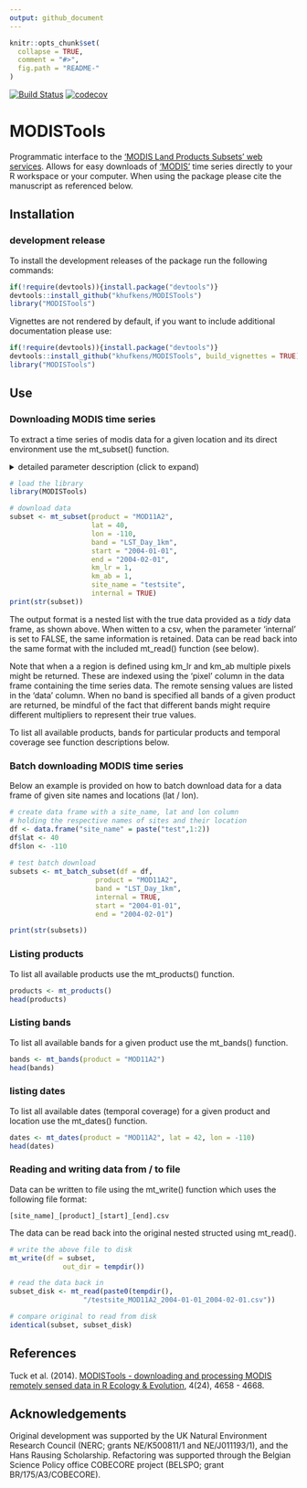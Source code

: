 ```yaml
---
output: github_document
---
```

<!-- README.md is generated from README.Rmd. Please edit that file -->

```r
knitr::opts_chunk$set(
  collapse = TRUE,
  comment = "#>",
  fig.path = "README-"
)
```

[![Build Status](https://travis-ci.org/khufkens/MODISTools.svg)](https://travis-ci.org/khufkens/MODISTools) [![codecov](https://codecov.io/gh/khufkens/MODISTools/branch/master/graph/badge.svg)](https://codecov.io/gh/khufkens/MODISTools) 

# MODISTools

Programmatic interface to the ['MODIS Land Products Subsets' web services](https://modis.ornl.gov/data/modis_webservice.html). Allows for easy downloads of ['MODIS'](http://modis.gsfc.nasa.gov/) time series directly to your R workspace or your computer. When using the package please cite the manuscript as referenced below.

## Installation

### development release

To install the development releases of the package run the following commands:

```r
if(!require(devtools)){install.package("devtools")}
devtools::install_github("khufkens/MODISTools")
library("MODISTools")
```

Vignettes are not rendered by default, if you want to include additional documentation please use:

```r
if(!require(devtools)){install.package("devtools")}
devtools::install_github("khufkens/MODISTools", build_vignettes = TRUE)
library("MODISTools")
```

## Use

### Downloading MODIS time series

To extract a time series of modis data for a given location and its direct environment use the mt_subset() function.

<details><summary>detailed parameter description (click to expand)</summary>
<p>

Parameter     | Description                      
------------- | ------------------------------ 	
product	      | a MODIS product
band	      | a MODIS product band (if NULL all bands are downloaded)
lat           | latitude of the site
lon           | longitude of the site
start      | start year of the time series (data start in 1980)
end        | end year of the time series (current year - 2 years, use force = TRUE to override)
internal      | logical, TRUE or FALSE, if true data is imported into R workspace otherwise it is downloaded into the current working directory
out_dir | path where to store the data when not used internally, defaults to tempdir()
km_lr | force "out of temporal range" downloads (integer)
km_ab | suppress the verbose output (integer)
site_name | a site identifier
site_id | a site_id for predefined locations (not required)

</p>
</details>

```r
# load the library
library(MODISTools)

# download data
subset <- mt_subset(product = "MOD11A2",
                    lat = 40,
                    lon = -110,
                    band = "LST_Day_1km",
                    start = "2004-01-01",
                    end = "2004-02-01",
                    km_lr = 1,
                    km_ab = 1,
                    site_name = "testsite",
                    internal = TRUE)
print(str(subset))
```

The output format is a nested list with the true data provided as a *tidy* data frame, as shown above. When witten to a csv, when the parameter 'internal' is set to FALSE, the same information is retained. Data can be read back into the same format with the included mt_read() function (see below).

Note that when a a region is defined using km_lr and km_ab multiple pixels might be returned. These are indexed using the 'pixel' column in the data frame containing the time series data. The remote sensing values are listed in the 'data' column. When no band is specified all bands of a given product are returned, be mindful of the fact that different bands might require different multipliers to represent their true values. 

To list all available products, bands for particular products and temporal coverage see function descriptions below.

### Batch downloading MODIS time series

Below an example is provided on how to batch download data for a data frame of given site names and locations (lat / lon).

```r
# create data frame with a site_name, lat and lon column
# holding the respective names of sites and their location
df <- data.frame("site_name" = paste("test",1:2))
df$lat <- 40
df$lon <- -110
  
# test batch download
subsets <- mt_batch_subset(df = df,
                     product = "MOD11A2",
                     band = "LST_Day_1km",
                     internal = TRUE,
                     start = "2004-01-01",
                     end = "2004-02-01")

print(str(subsets))
```


### Listing products

To list all available products use the mt_products() function.

```r
products <- mt_products()
head(products)
```


### Listing bands

To list all available bands for a given product use the mt_bands() function.

```r
bands <- mt_bands(product = "MOD11A2")
head(bands)
```

### listing dates

To list all available dates (temporal coverage) for a given product and location use the mt_dates() function.

```r
dates <- mt_dates(product = "MOD11A2", lat = 42, lon = -110)
head(dates)
```

### Reading and writing data from / to file

Data can be written to file using the mt_write() function which uses the following file format:

```
[site_name]_[product]_[start]_[end].csv
```

The data can be read back into the original nested structed using mt_read().

```r
# write the above file to disk
mt_write(df = subset,
             out_dir = tempdir())

# read the data back in
subset_disk <- mt_read(paste0(tempdir(),
                  "/testsite_MOD11A2_2004-01-01_2004-02-01.csv"))

# compare original to read from disk
identical(subset, subset_disk)
```

## References

Tuck et al. (2014). [MODISTools - downloading and processing MODIS remotely sensed data in R Ecology & Evolution](https://onlinelibrary.wiley.com/doi/full/10.1002/ece3.1273), 4(24), 4658 - 4668.

## Acknowledgements

Original development was supported by the UK Natural Environment Research Council (NERC; grants NE/K500811/1 and NE/J011193/1), and the Hans Rausing Scholarship. Refactoring was supported through the Belgian Science Policy office COBECORE project (BELSPO; grant BR/175/A3/COBECORE).
